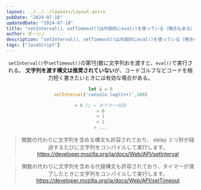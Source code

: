 ```yaml
---
layout: ../../../layouts/Layout.astro
pubDate: "2024-07-18"
updatedDate: "2024-07-18"
title: "setInterval()、setTimeout()は内部的にeval()を使っている（場合もある）"
author: ダーシノ
description: "setInterval()、setTimeout()は内部的にeval()を使っている（場合もある）"
tags: ["JavaScript"]
---
```



<Header {...frontmatter} />

`setInterval()`や`setTimeout()`の第1引数に文字列おを渡すと、`eval()`で実行される。
**文字列を渡す構文は推奨されていない**が、コードゴルフなどコードを極力短く書きたいときには有効な場合がある。

```js
let i = 0
setInterval('console.log(i++)',100)

> 6 // ← タイマーのID
> 0
> 1
> 2
> ...
```

> 関数の代わりに文字列を含める構文も許容されており、 delay ミリ秒が経過するたびに文字列をコンパイルして実行します。
> https://developer.mozilla.org/ja/docs/Web/API/setInterval

> 関数の代わりに文字列を含める代替構文も許容されており、タイマーが満了したときに文字列をコンパイルして実行します。
> https://developer.mozilla.org/ja/docs/Web/API/setTimeout
